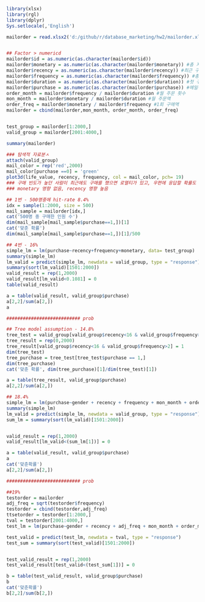 ```R
library(xlsx)
library(rgl)
library(dplyr)
Sys.setlocale(,'English')

```

```R
mailorder = read.xlsx2('d:/github/r/database_marketing/hw2/mailorder.xls', 1)


## Factor > numericd
mailorder$id = as.numeric(as.character(mailorder$id))
mailorder$monetary = as.numeric(as.character(mailorder$monetary)) #총 지출액
mailorder$recency = as.numeric(as.character(mailorder$recency)) #최근 구매
mailorder$frequency = as.numeric(as.character(mailorder$frequency)) #총 구매 건수
mailorder$duration = as.numeric(as.character(mailorder$duration)) #첫 구매
mailorder$purchase = as.numeric(as.character(mailorder$purchase)) #메일구매여부
order_month = mailorder$frequency / mailorder$duration #월 주문 횟수
mon_month = mailorder$monetary / mailorder$duration #월 주문액
order_freq = mailorder$monetary / mailorder$frequency #1회 구매액
mailorder = cbind(mailorder,mon_month, order_month, order_freq)


test_group = mailorder[1:2000,]
valid_group = mailorder[2001:4000,]

summary(mailorder)
```

```R
### 탐색적 자료분ㅅ
attach(valid_group)
mail_color = rep('red',2000)
mail_color[purchase ==0] = 'green'
plot3d(life_value, recency, frequency, col = mail_color, pch= 19)
### 구매 빈도가 높던 사람이 최근에도 구매를 했으면 로열티가 있고, 우편에 응답할 확률도 높음
### monetary 영향 없음, recency 영향 높음
```


```R
## 1번 - 500명중에 hit-rate 8.4%
idx = sample(1:2000, size = 500)
mail_sample = mailorder[idx,]
cat('500명 중 구매한 인원 수')
dim(mail_sample[mail_sample$purchase==1,])[1]
cat('맞춘 확률')
dim(mail_sample[mail_sample$purchase==1,])[1]/500
```

```R
## 4번 - 16%
simple_lm = lm(purchase~recency+frequency+monetary, data= test_group)
summary(simple_lm)
lm_valid = predict(simple_lm, newdata = valid_group, type = "response")
summary(sort(lm_valid)[1501:2000])
valid_result = rep(1,2000)
valid_result[lm_valid<0.1081] = 0
table(valid_result)

a = table(valid_result, valid_group$purchase)
a[2,2]/sum(a[2,])
a

########################### prob


```


```R

## Tree model assumption - 14.8%
tree_test = valid_group[valid_group$recency<16 & valid_group$frequency>2,]
tree_result = rep(0,2000)
tree_result[valid_group$recency<16 & valid_group$frequency>2] = 1
dim(tree_test)
tree_purchase = tree_test[tree_test$purchase == 1,]
dim(tree_purchase)
cat('맞춘 확률', dim(tree_purchase)[1]/dim(tree_test)[1])

a = table(tree_result, valid_group$purchase)
a[2,2]/sum(a[2,])
```

```R
## 18.4%
simple_lm = lm(purchase~gender + recency + frequency + mon_month + order_month, data= test_group)
summary(simple_lm)
lm_valid = predict(simple_lm, newdata = valid_group, type = "response")
sum_lm = summary(sort(lm_valid)[1501:2000])


valid_result = rep(1,2000)
valid_result[lm_valid<(sum_lm[1])] = 0

a = table(valid_result, valid_group$purchase)
a
cat('맞춘확률')
a[2,2]/sum(a[2,])

########################### prob

```


```R
##19%
testorder = mailorder
adj_freq = sqrt(testorder$frequency)
testorder = cbind(testorder,adj_freq)
ttsetorder = testorder[1:2000,]
tval = testorder[2001:4000,]
test_lm = lm(purchase~gender + recency + adj_freq + mon_month + order_month, data= ttsetorder)

test_valid = predict(test_lm, newdata = tval, type = "response")
test_sum = summary(sort(test_valid)[1501:2000])


test_valid_result = rep(1,2000)
test_valid_result[test_valid<(test_sum[1])] = 0

b = table(test_valid_result, valid_group$purchase)
b
cat('맞춘확률')
b[2,2]/sum(b[2,])
```